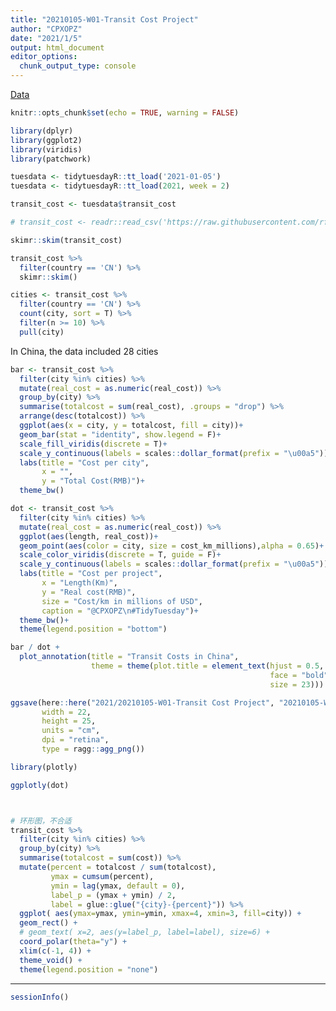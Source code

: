 ```yaml
---
title: "20210105-W01-Transit Cost Project"
author: "CPXOPZ"
date: "2021/1/5"
output: html_document
editor_options: 
  chunk_output_type: console
---
```


[Data](https://github.com/rfordatascience/tidytuesday/blob/master/data/2021/2021-01-05)

```r
knitr::opts_chunk$set(echo = TRUE, warning = FALSE)
```

```r
library(dplyr)
library(ggplot2)
library(viridis)
library(patchwork)
```

```r
tuesdata <- tidytuesdayR::tt_load('2021-01-05')
tuesdata <- tidytuesdayR::tt_load(2021, week = 2)

transit_cost <- tuesdata$transit_cost

# transit_cost <- readr::read_csv('https://raw.githubusercontent.com/rfordatascience/tidytuesday/master/data/2021/2021-01-05/transit_cost.csv')
```

```r
skimr::skim(transit_cost)

transit_cost %>% 
  filter(country == 'CN') %>% 
  skimr::skim()

cities <- transit_cost %>% 
  filter(country == 'CN') %>% 
  count(city, sort = T) %>% 
  filter(n >= 10) %>% 
  pull(city)
```

In China, the data included 28 cities

```r
bar <- transit_cost %>% 
  filter(city %in% cities) %>% 
  mutate(real_cost = as.numeric(real_cost)) %>% 
  group_by(city) %>% 
  summarise(totalcost = sum(real_cost), .groups = "drop") %>% 
  arrange(desc(totalcost)) %>% 
  ggplot(aes(x = city, y = totalcost, fill = city))+
  geom_bar(stat = "identity", show.legend = F)+
  scale_fill_viridis(discrete = T)+
  scale_y_continuous(labels = scales::dollar_format(prefix = "\u00a5"))+
  labs(title = "Cost per city",
       x = "",
       y = "Total Cost(RMB)")+
  theme_bw()

dot <- transit_cost %>% 
  filter(city %in% cities) %>% 
  mutate(real_cost = as.numeric(real_cost)) %>% 
  ggplot(aes(length, real_cost))+
  geom_point(aes(color = city, size = cost_km_millions),alpha = 0.65)+
  scale_color_viridis(discrete = T, guide = F)+
  scale_y_continuous(labels = scales::dollar_format(prefix = "\u00a5"))+
  labs(title = "Cost per project",
       x = "Length(Km)",
       y = "Real cost(RMB)",
       size = "Cost/km in millions of USD",
       caption = "@CPXOPZ\n#TidyTuesday")+
  theme_bw()+
  theme(legend.position = "bottom")

bar / dot +
  plot_annotation(title = "Transit Costs in China",
                  theme = theme(plot.title = element_text(hjust = 0.5,
                                                          face = "bold",
                                                          size = 23)))

ggsave(here::here("2021/20210105-W01-Transit Cost Project", "20210105-W01-Transit_Cost_Project.png"),
       width = 22,
       height = 25,
       units = "cm",
       dpi = "retina",
       type = ragg::agg_png())

library(plotly)

ggplotly(dot)



# 环形图，不合适
transit_cost %>% 
  filter(city %in% cities) %>% 
  group_by(city) %>% 
  summarise(totalcost = sum(cost)) %>% 
  mutate(percent = totalcost / sum(totalcost),
         ymax = cumsum(percent),
         ymin = lag(ymax, default = 0),
         label_p = (ymax + ymin) / 2,
         label = glue::glue("{city}-{percent}")) %>% 
  ggplot( aes(ymax=ymax, ymin=ymin, xmax=4, xmin=3, fill=city)) +
  geom_rect() +
  # geom_text( x=2, aes(y=label_p, label=label), size=6) + 
  coord_polar(theta="y") +
  xlim(c(-1, 4)) +
  theme_void() +
  theme(legend.position = "none")
```

***

```r
sessionInfo()
```
